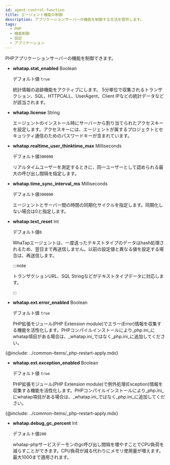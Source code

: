 ```yaml
---
id: agent-control-function
title: エージェント機能の制御
description: アプリケーションサーバーの機能を制御する方法を提供します。
tags:
  - PHP
  - 機能制御
  - 設定
  - アプリケーション
---
```


PHPアプリケーションサーバーの機能を制御できます。

-   **whatap.stat_enabled** <span class='type'>Boolean</span>

    デフォルト値 `true`

    統計情報の追跡機能をアクティブにします。 5分単位で収集されるトランザクション、SQL、HTTPCALL、UserAgent、Client IPなどの統計データなどが該当されます。

-   **whatap.license** <span class='type'>String</span>

    エージェントのインストール時にサーバーから割り当てられたアクセスキーを設定します。アクセスキーには、エージェントが属するプロジェクトとセキュリティ通信のためのパスワードキーが含まれています。

-   **whatap.realtime_user_thinktime_max** <span class='type'>Milliseconds</span>

    デフォルト値`300000`

    リアルタイムユーザーを測定するときに、同一ユーザーとして認められる最大の呼び出し間隔を指定します。

-   **whatap.time_sync_interval_ms** <span class='type'>Milliseconds</span>

    デフォルト値`300000`

    エージェントとサーバー間の時間の同期化サイクルを指定します。同期化しない場合は0と指定します。

-   **whatap.text_reset** <span class='type'>Int</span>

    デフォルト値`0`

    WhaTapエージェントは、一度送ったテキストタイプのデータはhash処理されるため、翌日まで再送信しません。以前の設定値と異なる値を設定する場合は、再送信します。

    :::note

    トランザクションURL、SQL Stringなどがテキストタイプデータに対応します。

    :::

-   **whatap.ext.error_enabled** <span class='type'>Boolean</span>

    デフォルト値 `true`

    PHP拡張モジュール(PHP Extension module)でエラー(Error)情報を収集する機能を活性化します。PHPコンパイルインストールにより_php.ini_にwhatap項目がある場合は、_whatap.ini_ではなく_php.ini_に追加してください。

{@include: ../common-items/_php-restart-apply.mdx}

-   **whatap.ext.exception_enabled** <span class='type'>Boolean</span>

    デフォルト値 `true`

    PHP拡張モジュール(PHP Extension module)で例外処理(Exception)情報を収集する機能を活性化します。PHPコンパイルインストールにより_php.ini_にwhatap項目がある場合は、_whatap.ini_ではなく_php.ini_に追加してください。

{@include: ../common-items/_php-restart-apply.mdx}

-   **whatap.debug_gc_percent** <span class='type'>Int</span>

    デフォルト値`200`

    whatap-phpサービスデーモンのgc呼び出し間隔を増やすことでCPU負荷を減らすことができます。CPU負荷が減る代わりにメモリ使用量が増えます。最大1000まで適用されます。
